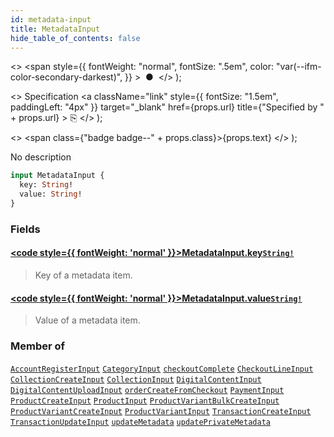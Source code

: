 ```yaml
---
id: metadata-input
title: MetadataInput
hide_table_of_contents: false
---
```


  <>
    <span
      style={{
        fontWeight: "normal",
        fontSize: ".5em",
        color: "var(--ifm-color-secondary-darkest)",
      }}
    >
      &nbsp;●&nbsp;
    </span>
  </>
);

  <>
    Specification
    <a
      className="link"
      style={{ fontSize: "1.5em", paddingLeft: "4px" }}
      target="\_blank"
      href={props.url}
      title={"Specified by " + props.url}
    >
      ⎘
    </a>
  </>
);

  <>
    <span class={"badge badge--" + props.class}>{props.text}</span>
  </>
);

No description

```graphql
input MetadataInput {
  key: String!
  value: String!
}
```

### Fields

#### [<code style={{ fontWeight: 'normal' }}>MetadataInput.<b>key</b></code>](#)<Bullet />[`String!`](../../../developer/api-reference/scalars/string) <Badge class="secondary" text="non-null"/> <Badge class="secondary" text="scalar"/>

> Key of a metadata item.

#### [<code style={{ fontWeight: 'normal' }}>MetadataInput.<b>value</b></code>](#)<Bullet />[`String!`](../../../developer/api-reference/scalars/string) <Badge class="secondary" text="non-null"/> <Badge class="secondary" text="scalar"/>

> Value of a metadata item.

### Member of

[`AccountRegisterInput`](../../../developer/api-reference/inputs/account-register-input) <Badge class="secondary" text="input"/><Bullet />[`CategoryInput`](../../../developer/api-reference/inputs/category-input) <Badge class="secondary" text="input"/><Bullet />[`checkoutComplete`](../../../developer/api-reference/mutations/checkout-complete) <Badge class="secondary" text="mutation"/><Bullet />[`CheckoutLineInput`](../../../developer/api-reference/inputs/checkout-line-input) <Badge class="secondary" text="input"/><Bullet />[`CollectionCreateInput`](../../../developer/api-reference/inputs/collection-create-input) <Badge class="secondary" text="input"/><Bullet />[`CollectionInput`](../../../developer/api-reference/inputs/collection-input) <Badge class="secondary" text="input"/><Bullet />[`DigitalContentInput`](../../../developer/api-reference/inputs/digital-content-input) <Badge class="secondary" text="input"/><Bullet />[`DigitalContentUploadInput`](../../../developer/api-reference/inputs/digital-content-upload-input) <Badge class="secondary" text="input"/><Bullet />[`orderCreateFromCheckout`](../../../developer/api-reference/mutations/order-create-from-checkout) <Badge class="secondary" text="mutation"/><Bullet />[`PaymentInput`](../../../developer/api-reference/inputs/payment-input) <Badge class="secondary" text="input"/><Bullet />[`ProductCreateInput`](../../../developer/api-reference/inputs/product-create-input) <Badge class="secondary" text="input"/><Bullet />[`ProductInput`](../../../developer/api-reference/inputs/product-input) <Badge class="secondary" text="input"/><Bullet />[`ProductVariantBulkCreateInput`](../../../developer/api-reference/inputs/product-variant-bulk-create-input) <Badge class="secondary" text="input"/><Bullet />[`ProductVariantCreateInput`](../../../developer/api-reference/inputs/product-variant-create-input) <Badge class="secondary" text="input"/><Bullet />[`ProductVariantInput`](../../../developer/api-reference/inputs/product-variant-input) <Badge class="secondary" text="input"/><Bullet />[`TransactionCreateInput`](../../../developer/api-reference/inputs/transaction-create-input) <Badge class="secondary" text="input"/><Bullet />[`TransactionUpdateInput`](../../../developer/api-reference/inputs/transaction-update-input) <Badge class="secondary" text="input"/><Bullet />[`updateMetadata`](../../../developer/api-reference/mutations/update-metadata) <Badge class="secondary" text="mutation"/><Bullet />[`updatePrivateMetadata`](../../../developer/api-reference/mutations/update-private-metadata) <Badge class="secondary" text="mutation"/>
